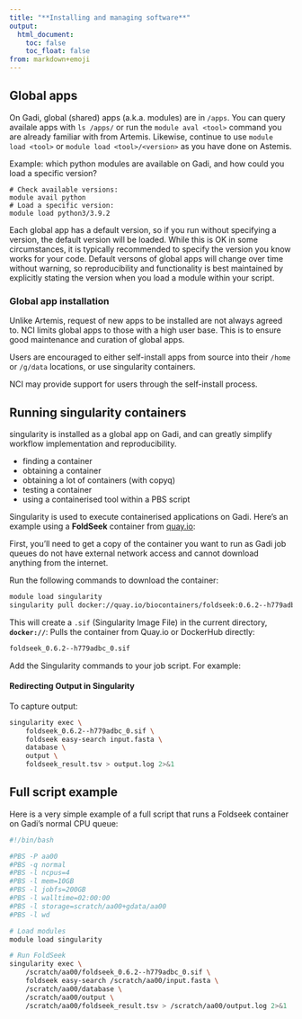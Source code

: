 ```yaml
---
title: "**Installing and managing software**"
output:
  html_document:
    toc: false
    toc_float: false
from: markdown+emoji
---
```


## Global apps

On Gadi, global (shared) apps (a.k.a. modules) are in `/apps`. You can query availale apps with `ls /apps/` or run the `module aval <tool>` command you are already familiar with from Artemis. Likewise, continue to use `module load <tool>` or `module load <tool>/<version>` as you have done on Astemis. 

Example: which python modules are available on Gadi, and how could you load a specific version?

```
# Check available versions:
module avail python
# Load a specific version: 
module load python3/3.9.2 
```
Each global app has a default version, so if you run without specifying a version, the default version will be loaded. While this is OK in some circumstances, it is typically recommended to specify the version you know works for your code. Default versons of global apps will change over time without warning, so reproducibility and functionality is best maintained by explicitly stating the version when you load a module within your script. 



### Global app installation

Unlike Artemis, request of new apps to be installed are not always agreed to. NCI limits global apps to those with a high user base. This is to ensure good maintenance and curation of global apps.

Users are encouraged to either self-install apps from source into their `/home` or `/g/data` locations, or use singularity containers. 

NCI may provide support for users through  the self-install process. 



## Running singularity containers 

singularity is installed as a global app on Gadi, and can greatly simplify workflow implementation and reproducibility. 

- finding a container
- obtaining a container
- obtaining a lot of containers (with copyq)
- testing a container
- using a containerised tool within a PBS script 




Singularity is used to execute containerised applications on Gadi. Here's an example using a **FoldSeek** container from [quay.io](https://quay.io/repository/biocontainers/foldseek):

First, you'll need to get a copy of the container you want to run as Gadi job queues do not have external network access and cannot download anything from the internet. 

Run the following commands to download the container:

```bash
module load singularity
singularity pull docker://quay.io/biocontainers/foldseek:0.6.2--h779adbc_0
```

This will create a `.sif` (Singularity Image File) in the current directory, **`docker://`**: Pulls the container from Quay.io or DockerHub directly:

```bash
foldseek_0.6.2--h779adbc_0.sif
```

Add the Singularity commands to your job script. For example:

#### **Redirecting Output in Singularity**
To capture output:
```bash
singularity exec \
    foldseek_0.6.2--h779adbc_0.sif \
    foldseek easy-search input.fasta \
    database \
    output \
    foldseek_result.tsv > output.log 2>&1
```



## Full script example 

Here is a very simple example of a full script that runs a Foldseek container on Gadi's normal CPU queue: 

```bash
#!/bin/bash

#PBS -P aa00
#PBS -q normal
#PBS -l ncpus=4
#PBS -l mem=10GB
#PBS -l jobfs=200GB
#PBS -l walltime=02:00:00
#PBS -l storage=scratch/aa00+gdata/aa00
#PBS -l wd

# Load modules
module load singularity

# Run FoldSeek
singularity exec \
    /scratch/aa00/foldseek_0.6.2--h779adbc_0.sif \
    foldseek easy-search /scratch/aa00/input.fasta \
    /scratch/aa00/database \
    /scratch/aa00/output \
    /scratch/aa00/foldseek_result.tsv > /scratch/aa00/output.log 2>&1
````